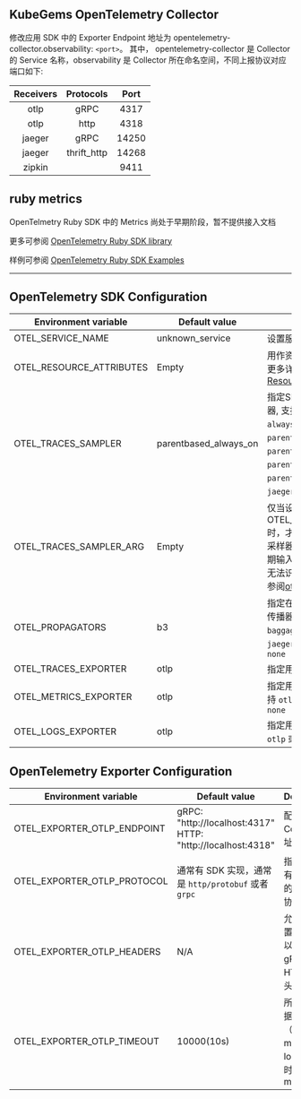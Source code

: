 
<Alert message="在使用前请联系集群管理员开启 KubeGems Observability 相关的组件。" />

## KubeGems OpenTelemetry Collector

修改应用 SDK 中的 Exporter Endpoint 地址为 opentelemetry-collector.observability: `<port>`。 其中， opentelemetry-collector 是 Collector 的 Service 名称，observability 是 Collector 所在命名空间，不同上报协议对应端口如下:

| Receivers |  Protocols  | Port  |
| :-------: | :---------: | :---: |
|   otlp    |    gRPC     | 4317  |
|   otlp    |    http     | 4318  |
|  jaeger   |    gRPC     | 14250 |
|  jaeger   | thrift_http | 14268 |
|  zipkin   |             | 9411  |

## ruby metrics

OpenTelmetry Ruby SDK 中的 Metrics 尚处于早期阶段，暂不提供接入文档

更多可参阅 [OpenTelemetry Ruby SDK library](https://github.com/open-telemetry/opentelemetry-ruby)

样例可参阅 [OpenTelemetry Ruby SDK Examples](https://github.com/open-telemetry/opentelemetry-ruby/tree/main/examples)

---
## OpenTelemetry SDK Configuration

| Environment variable | Default value  | Description |
| --- | --- | --- |
| OTEL_SERVICE_NAME | unknown_service |  设置服务名 `service.name` |
| OTEL_RESOURCE_ATTRIBUTES | Empty | 用作资源属性的键值对。有关更多详细信息，请参阅 [Resource SDK](https://opentelemetry.io/docs/reference/specification/resource/sdk/#specifying-resource-information-via-an-environment-variable) |
| OTEL_TRACES_SAMPLER | parentbased_always_on | 指定SDK用于采样跟踪的采样器, 支持 `always_on`、`always_off`、`traceidratio`、`parentbased_always_on`、`parentbased_always_off`、`parentbased_traceidratio`、`parentbased_jaeger_remote`、`jaeger_remote` 或者 `xray` |
| OTEL_TRACES_SAMPLER_ARG | Empty | 仅当设置OTEL_TRACES_SAMPLER时，才会使用指定的值。每个采样器类型都定义了自己的预期输入（如果有的话）。无效或无法识别的输入记录为错误, 请参阅[otel_traces_sampler_arg](https://opentelemetry.io/docs/concepts/sdk-configuration/general-sdk-configuration/#otel_traces_sampler_arg)|
| OTEL_PROPAGATORS | b3 | 指定在逗号分隔列表中使用的传播器, 支持 `tracecontext`、`baggage`、`b3`、`b3multi`、`jaeger`、`xray`、`ottrace` 或者 `none` |
| OTEL_TRACES_EXPORTER | otlp | 指定用于trace的exporter |
| OTEL_METRICS_EXPORTER | otlp | 指定用于metrics的exporter,支持 `otlp`、`prometheus` 或者 `none` |
| OTEL_LOGS_EXPORTER | otlp | 指定用于log的exporter,支持 `otlp` 或者 `none` |

## OpenTelemetry Exporter Configuration

| Environment variable | Default value  | Description | 
| --- | --- | --- | 
| OTEL_EXPORTER_OTLP_ENDPOINT | gRPC: "http://localhost:4317" </br> HTTP: "http://localhost:4318"| 配置 OTEL Collector 地址 |
| OTEL_EXPORTER_OTLP_PROTOCOL | 通常有 SDK 实现，通常是 `http/protobuf` 或者 `grpc`| 指定用于所有遥测数据的OTLP传输协议 |
| OTEL_EXPORTER_OTLP_HEADERS | N/A | 允许您将配置为键值对以添加到的gRPC或HTTP请求头中 |
| OTEL_EXPORTER_OTLP_TIMEOUT | 10000(10s) | 所有上报数据（traces、metrics、logs）的超时值，单位ms |
